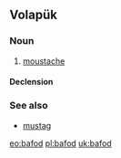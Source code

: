 ==Volapük==

===Noun===
{{vo-noun}}

# [[moustache]]

====Declension====
{{vo-decl-noun}}

===See also===
* [[mustag]]

[[eo:bafod]]
[[pl:bafod]]
[[uk:bafod]]